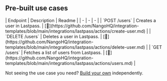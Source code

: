 
## Pre-built use cases

<AccordionGroup>


<Accordion title="Users">
| Endpoint | Description | Readme |
| - | - | - |
| `POST /users` | Creates a user in Lastpass. | [🔗](https://github.com/NangoHQ/integration-templates/blob/main/integrations/lastpass/actions/create-user.md) |
| `DELETE /users` | Deletes a user in Lastpass. | [🔗](https://github.com/NangoHQ/integration-templates/blob/main/integrations/lastpass/actions/delete-user.md) |
| `GET /users` | Fetches a list of users from Lastpass. | [🔗](https://github.com/NangoHQ/integration-templates/blob/main/integrations/lastpass/actions/users.md) |
</Accordion>

</AccordionGroup>

<Tip>Not seeing the use case you need? [Build your own](https://docs.nango.dev/guides/customize/setup) independently.</Tip>

